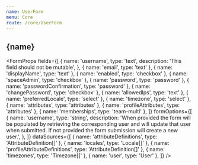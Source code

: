 ```yaml
---
name: UserForm
menu: Core
route: /core/UserForm
---
```




<h2>{name}</h2>

<FormProps
  fields={[
    {
      name: 'username',
      type: 'text',
      description: 'This field should not be mutable',
    },
    { name: 'email', type: 'text' },
    { name: 'displayName', type: 'text' },
    { name: 'enabled', type: 'checkbox' },
    { name: 'spaceAdmin', type: 'checkbox' },
    { name: 'password', type: 'password' },
    { name: 'passwordConfirmation', type: 'password' },
    { name: 'changePassword', type: 'checkbox' },
    { name: 'allowedIps', type: 'text' },
    { name: 'preferredLocale', type: 'select' },
    { name: 'timezone', type: 'select' },
    { name: 'attributes', type: 'attributes' },
    { name: 'profileAttributes', type: 'attributes' },
    { name: 'memberships', type: 'team-multi' },
  ]}
  formOptions={[
    {
      name: 'username',
      type: 'string',
      description:
        'When provided the form will be populated by retrieving the corresponding user and will update that user when submitted. If not provided the form submission will create a new user.',
    },
  ]}
  dataSources={[
    { name: 'attributeDefinitions', type: 'AttributeDefinition[]' },
    { name: 'locales', type: 'Locale[]' },
    { name: 'profileAttributeDefinitions', type: 'AttributeDefinition[]' },
    { name: 'timezones', type: 'Timezone[]' },
    { name: 'user', type: 'User' },
  ]}
/>
